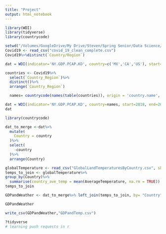 ```yaml
---
title: "Project"
output: html_notebook
---
```



```r
library(WDI)
library(tidyverse)
library(countrycode)
```
```r
setwd("/Volumes/GoogleDrive/My Drive/Steven/Spring Senior/Data Science/Stats_Project")
Covid19 <- read_csv("covid_19_clean_complete.csv")
Covid19%>%distinct(`Country/Region`)
```

```r
dat = WDI(indicator='NY.GDP.PCAP.KD', country=c('MX','CA','US'), start=1960, end=2012)
```

```r
countries <- Covid19%>%
  select(`Country_Region`)%>%
  distinct()%>%
  arrange(`Country_Region`)

  names= countrycode(names(table(countries)), origin = 'country.name', destination = 'iso3c')


```




```r
dat = WDI(indicator='NY.GDP.PCAP.KD', country=names, start=2018, end=2018)
dat
```
```r
library(countrycode)

```

```r
dat_to_merge <-dat%>%
  mutate(
    Country = country
  )%>%
  select(
    -country
  )%>%
  arrange(Country)
```

```r
globalTemperature <- read_csv("GlobalLandTemperaturesByCountry.csv", skip_empty_rows = TRUE)
temps_to_join <- globalTemperature%>%
group_by(Country)%>%
  summarise(country_ave_temp = mean(AverageTemperature, na.rm = TRUE))
temps_to_join
```

```r
GDPandWeather <- dat_to_merge%>% left_join(temps_to_join, by= "Country")
```

```r
GDPandWeather
```


```r
write_csv(GDPandWeather,"GDPandTemp.csv")
```

```r
?tidyverse
# learning push requests in r
```
